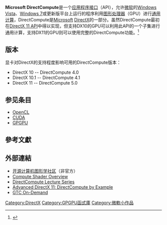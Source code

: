 {{noteTA
|G1=IT
}}
'''Microsoft DirectCompute'''是一个[[应用程序接口|应用程序接口]]（API），允许[[微软|微软]]的[[Windows_Vista|Windows Vista]]、[[Windows_7|Windows 7]]或更新版平台上运行的程序利用[[图形处理器|图形处理器]]（GPU）进行[[通用计算|通用计算]]，DirectCompute是[[Microsoft|Microsoft]] [[DirectX|DirectX]]的一部分。虽然DirectCompute最初在[[DirectX#DirectX_11|DirectX 11 API]]中得以实现，但支持DX10的GPU可以利用此API的一个子集进行通用计算，支持DX11的GPU则可以使用完整的DirectCompute功能。<ref>{{Cite web |url=http://www.nvidia.com/object/directcompute.html |title=DirectCompute Support on NVIDIA's CUDA Architecture GPUs |accessdate=2010-02-07 |archive-date=2010-02-06 |archive-url=https://web.archive.org/web/20100206071018/http://www.nvidia.com/object/directcompute.html |dead-url=no }}</ref>
== 版本 ==
显卡对DirectX的支持程度影响可用的DirectCompute版本：
*DirectX 10 -- DirectCompute 4.0
*DirectX 10.1 -- DirectCompute 4.1
*DirectX 11 -- DirectCompute 5.0
== 参见条目 ==
* [[OpenCL|OpenCL]]
* [[CUDA|CUDA]]
* [[GPGPU|GPGPU]]

==參考文獻==
{{reflist}}

==外部連結==
*[https://web.archive.org/web/20190122085224/http://www.opengpu.org/ 开源计算机图形学社区]{{zh-cn}}（非官方）
*[http://msdn.microsoft.com/en-us/library/ff476331%28v=VS.85%29.aspx Compute Shader Overview]{{Wayback|url=http://msdn.microsoft.com/en-us/library/ff476331%28v=VS.85%29.aspx |date=20170422012454 }}
*[https://channel9.msdn.com/Tags/directcompute-lecture-series DirectCompute Lecture Series]{{Wayback|url=https://channel9.msdn.com/Tags/directcompute-lecture-series |date=20170114011746 }}
*[http://www.gdcvault.com/play/1013698/Advanced-DirectX-11-DirectCompute-by Advanced DirectX 11: DirectCompute by Example]{{Wayback|url=http://www.gdcvault.com/play/1013698/Advanced-DirectX-11-DirectCompute-by |date=20170625140043 }}
*[http://on-demand-gtc.gputechconf.com/gtcnew/on-demand-gtc.php?searchByKeyword=DirectCompute&searchItems=&sessionTopic=&sessionEvent=&sessionYear=&sessionFormat=&submit=&select=+ GTC On-Demand]{{Wayback|url=http://on-demand-gtc.gputechconf.com/gtcnew/on-demand-gtc.php?searchByKeyword=DirectCompute&searchItems=&sessionTopic=&sessionEvent=&sessionYear=&sessionFormat=&submit=&select=+ |date=20161229183741 }}

{{计算机小作品}}
{{微軟小作品}}

{{DEFAULTSORT:DirectCompute}}
[[Category:DirectX|Category:DirectX]]
[[Category:GPGPU函式庫|Category:GPGPU函式庫]]
[[Category:微軟小作品|Category:微軟小作品]]
